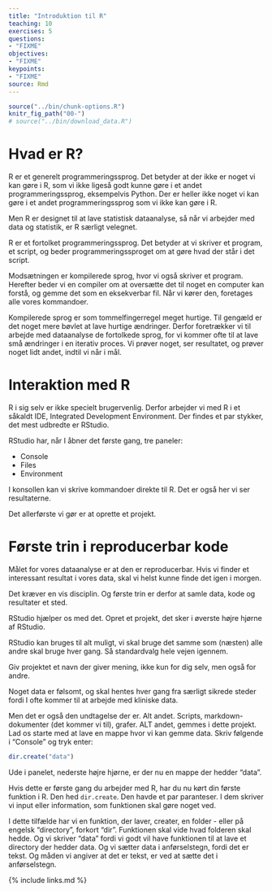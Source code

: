 ```yaml
---
title: "Introduktion til R"
teaching: 10
exercises: 5
questions:
- "FIXME"
objectives:
- "FIXME"
keypoints:
- "FIXME"
source: Rmd
---
```


```r
source("../bin/chunk-options.R")
knitr_fig_path("00-")
# source("../bin/download_data.R")
```

# Hvad er R?

R er et generelt programmeringssprog. Det betyder at der ikke er noget
vi kan gøre i R, som vi ikke ligeså godt kunne gøre i et andet programmeringssprog, eksempelvis Python. Der er heller ikke noget vi kan
gøre i et andet programmeringssprog som vi ikke kan gøre i R.

Men R er designet til at lave statistisk dataanalyse, så når vi arbejder 
med data og statistik, er R særligt velegnet. 

R er et fortolket programmeringssprog. Det betyder at vi skriver et program,
et script, og beder programmeringssproget om at gøre hvad der står i det 
script. 

Modsætningen er kompilerede sprog, hvor vi også skriver et program. Herefter
beder vi en compiler om at oversætte det til noget en computer kan forstå,
og gemme det som en eksekverbar fil. Når vi kører den, foretages alle
vores kommandoer.

Kompilerede sprog er som tommelfingerregel meget hurtige. Til gengæld er 
det noget mere bøvlet at lave hurtige ændringer. Derfor foretrækker vi
til arbejde med dataanalyse de fortolkede sprog, for vi kommer ofte til at
lave små ændringer i en iterativ proces. Vi prøver noget, ser resultatet,
og prøver noget lidt andet, indtil vi når i mål.

# Interaktion med R

R i sig selv er ikke specielt brugervenlig. Derfor arbejder vi med R i et
såkaldt IDE, Integrated Development Environment. Der findes et par stykker,
det mest udbredte er RStudio.

RStudio har, når I åbner det første gang, tre paneler:

* Console
* Files
* Environment

I konsollen kan vi skrive kommandoer direkte til R. Det er også her vi 
ser resultaterne.

Det allerførste vi gør er at oprette et projekt.

# Første trin i reproducerbar kode

Målet for vores dataanalyse er at den er reproducerbar. Hvis vi finder et
interessant resultat i vores data, skal vi helst kunne finde det igen i 
morgen.

Det kræver en vis disciplin. Og første trin er derfor at samle data, 
kode og resultater et sted. 

RStudio hjælper os med det. Opret et projekt, det sker i øverste højre
hjørne af RStudio. 

RStudio kan bruges til alt muligt, vi skal bruge det samme som (næsten) alle 
andre skal bruge hver gang. Så standardvalg hele vejen igennem.

Giv projektet et navn der giver mening, ikke kun for dig selv, men også
for andre. 

Noget data er følsomt, og skal hentes hver gang fra særligt sikrede 
steder fordi I ofte kommer til at arbejde med kliniske data.

Men det er også den undtagelse der er. Alt andet. Scripts,
markdown-dokumenter (det kommer vi til), grafer. ALT andet, gemmes i dette
projekt. Lad os starte med at lave en mappe hvor vi kan gemme data. 
Skriv følgende i "Console" og tryk enter:

```r
dir.create("data")
```

Ude i panelet, nederste højre hjørne, er der nu en mappe der hedder "data".

Hvis dette er første gang du arbejder med R, har du nu kørt din første
funktion i R. Den hed `dir.create`. Den havde et par paranteser. I dem
skriver vi input eller information, som funktionen skal gøre noget ved.

I dette tilfælde har vi en funktion, der laver, creater, en folder - eller
på engelsk "directory", forkort "dir". Funktionen skal vide hvad folderen
skal hedde. Og vi skriver "data" fordi vi godt vil have funktionen til at
lave et directory der hedder data. Og vi sætter data i anførselstegn, fordi
det er tekst. Og måden vi angiver at det er tekst, er ved at sætte det
i anførselstegn.



{% include links.md %}

